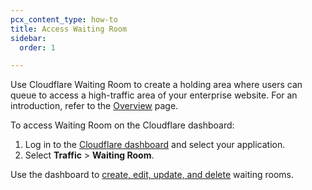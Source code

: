 ```yaml
---
pcx_content_type: how-to
title: Access Waiting Room
sidebar:
  order: 1

---
```


Use Cloudflare Waiting Room to create a holding area where users can queue to access a high-traffic area of your enterprise website. For an introduction, refer to the [Overview](/waiting-room/) page.

To access Waiting Room on the Cloudflare dashboard:

1. Log in to the [Cloudflare dashboard](https://dash.cloudflare.com/) and select your application.
2. Select **Traffic** > **Waiting Room**.

Use the dashboard to [create, edit, update, and delete](/waiting-room/how-to/) waiting rooms.
